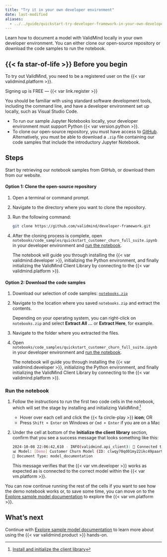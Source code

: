 ```yaml
---
title: "Try it in your own developer environment"
date: last-modified
aliases:
  - ../../guide/quickstart-try-developer-framework-in-your-own-developer-environment.html
---
```


Learn how to document a model with ValidMind locally in your own developer environment. You can either clone our open-source repository or download the code samples to run the notebook.

::: {.prereq}

## {{< fa star-of-life >}} Before you begin

To try out ValidMind, you need to be a registered user on the {{< var validmind.platform >}}.

::: {.callout title="Need an account for ValidMind?"}
Signing up is FREE — {{< var link.register >}} 
:::

You should be familiar with using standard software development tools, including the command line, and have a developer environment set up locally, such as Visual Studio Code. 

- To run our sample Jupyter Notebooks locally, your developer environment must support Python {{< var version.python >}}.
- To clone our open-source repository, you must have access to [GitHub](https://github.com/). Alternatively, you must be able to download a `.zip` file containing our code samples that include the introductory Jupyter Notebook.

:::

## Steps

Start by retrieving our notebook samples from GitHub, or download them from our website.

#### Option 1: Clone the open-source repository

1. Open a terminal or command prompt.

2. Navigate to the directory where you want to clone the repository.

3. Run the following command: 

   ```bash
   git clone https://github.com/validmind/developer-framework.git
   ```

4. After the cloning process is complete, open `notebooks/code_samples/quickstart_customer_churn_full_suite.ipynb` in your developer environment and [run the notebook](#run-the-notebook).

   The notebook will guide you through installing the {{< var validmind.developer >}}, initializing the Python environment, and finally initializing the ValidMind Client Library by connecting to the {{< var validmind.platform >}}.

#### Option 2: Download the code samples 

1. Download our selection of code samples: [`notebooks.zip`](https://docs.validmind.ai/notebooks.zip)

2. Navigate to the location where you saved `notebooks.zip` and extract the contents.

   Depending on your operating system, you can right-click on `notebooks.zip` and select **Extract All ...** or **Extract Here**, for example.

3. Navigate to the folder where you extracted the files.

4. Open `notebooks/code_samples/quickstart_customer_churn_full_suite.ipynb` in your developer environment and [run the notebook](#run-the-notebook).

   The notebook will guide you through installing the {{< var validmind.developer >}}, initializing the Python environment, and finally initializing the ValidMind Client Library by connecting to the {{< var validmind.platform >}}.

### Run the notebook

1. Follow the instructions to run the first two code cells in the notebook, which will set the stage by installing and initializing ValidMind:[^1]

   - Hover over each cell and click the {{< fa circle-play >}} **icon**; OR
   - Press `Shift + Enter` on Windows or `Cmd + Enter` if you are on a Mac

   
2. Under the cell at bottom of the **Initialize the client library** section, confirm that you see a success message that looks something like this:
   
    ```bash
    2024-10-08 22:06:42,610 - INFO(validmind.api_client): 🎉 Connected to ValidMind!
    📊 Model: [Demo] Customer Churn Model (ID: clwqy70qd01my22ikc49paar9)
    📁 Document Type: model_documentation
    ```
   
    This message verifies that the {{< var vm.developer >}} works as expected as is connected to the correct model within the {{< var vm.platform >}}. 

You can now continue running the rest of the cells if you want to see how the demo notebook works or, to save some time, you can move on to the [Explore sample model documentation](/get-started/platform/explore-sample-model-documentation.qmd) to explore the {{< var vm.platform >}}. 

## What's next

Continue with [Explore sample model documentation](/get-started/platform/explore-sample-model-documentation.qmd) to learn more about using the {{< var validmind.product >}} hands-on.


<!-- FOOTNOTES -->

[^1]: [Install and initialize the client library](/developer/model-documentation/install-and-initialize-client-library.qmd)
